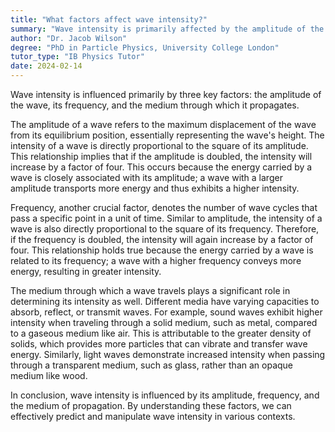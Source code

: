 ```yaml
---
title: "What factors affect wave intensity?"
summary: "Wave intensity is primarily affected by the amplitude of the wave, the frequency of the wave, and the medium through which it travels."
author: "Dr. Jacob Wilson"
degree: "PhD in Particle Physics, University College London"
tutor_type: "IB Physics Tutor"
date: 2024-02-14
---
```


Wave intensity is influenced primarily by three key factors: the amplitude of the wave, its frequency, and the medium through which it propagates.

The amplitude of a wave refers to the maximum displacement of the wave from its equilibrium position, essentially representing the wave's height. The intensity of a wave is directly proportional to the square of its amplitude. This relationship implies that if the amplitude is doubled, the intensity will increase by a factor of four. This occurs because the energy carried by a wave is closely associated with its amplitude; a wave with a larger amplitude transports more energy and thus exhibits a higher intensity.

Frequency, another crucial factor, denotes the number of wave cycles that pass a specific point in a unit of time. Similar to amplitude, the intensity of a wave is also directly proportional to the square of its frequency. Therefore, if the frequency is doubled, the intensity will again increase by a factor of four. This relationship holds true because the energy carried by a wave is related to its frequency; a wave with a higher frequency conveys more energy, resulting in greater intensity.

The medium through which a wave travels plays a significant role in determining its intensity as well. Different media have varying capacities to absorb, reflect, or transmit waves. For example, sound waves exhibit higher intensity when traveling through a solid medium, such as metal, compared to a gaseous medium like air. This is attributable to the greater density of solids, which provides more particles that can vibrate and transfer wave energy. Similarly, light waves demonstrate increased intensity when passing through a transparent medium, such as glass, rather than an opaque medium like wood.

In conclusion, wave intensity is influenced by its amplitude, frequency, and the medium of propagation. By understanding these factors, we can effectively predict and manipulate wave intensity in various contexts.
    